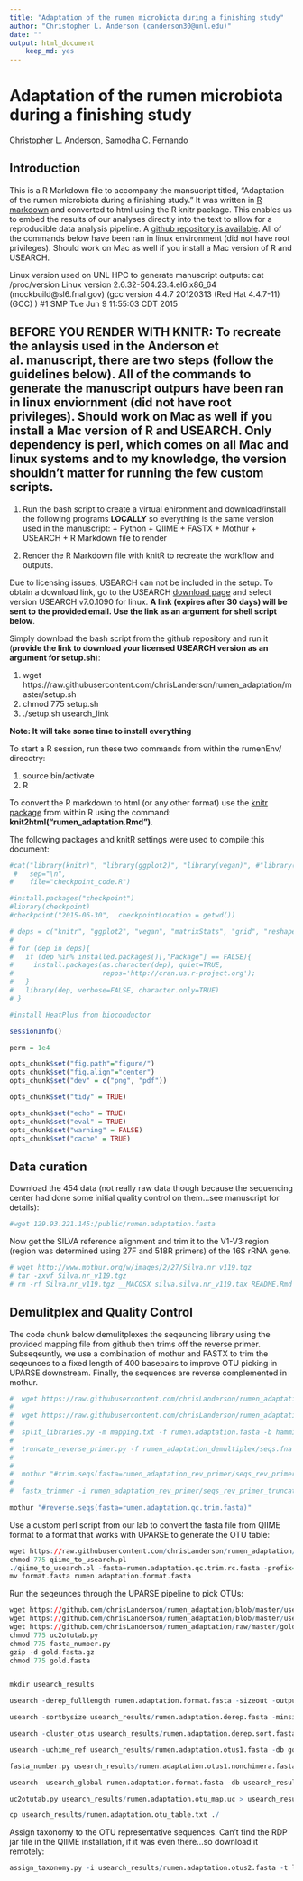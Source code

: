 ```yaml
---
title: "Adaptation of the rumen microbiota during a finishing study"
author: "Christopher L. Anderson (canderson30@unl.edu)"
date: ""
output: html_document
    keep_md: yes
---
```


# Adaptation of the rumen microbiota during a finishing study
Christopher L. Anderson, Samodha C. Fernando

## Introduction
This is a R Markdown file to accompany the mansucript titled, "Adaptation of the rumen microbiota during a finishing study." It was written in [R markdown](http://rmarkdown.rstudio.com) and converted to html using the R knitr package. This enables us to embed the results of our analyses directly into the text to allow for a reproducible data analysis pipeline. A [github repository is available](https://github.com/chrisLanderson/rumen_adaptation). All of the commands below have been ran in linux environment (did not have root privileges).  Should work on Mac as well if you install a Mac version of R and USEARCH.


Linux version used on UNL HPC to generate manuscript outputs:
cat /proc/version
Linux version 2.6.32-504.23.4.el6.x86_64 (mockbuild@sl6.fnal.gov) (gcc version 4.4.7 20120313 (Red Hat 4.4.7-11) (GCC) ) #1 SMP Tue Jun 9 11:55:03 CDT 2015


## **BEFORE YOU RENDER WITH KNITR**: To recreate the anlaysis used in the Anderson et al. manuscript,  there are two steps (follow the guidelines below). All of the commands to generate the manuscript outpurs have been ran in linux enviornment (did not have root privileges).  Should work on Mac as well if you install a Mac version of R and USEARCH. Only dependency is perl, which comes on all Mac and linux systems and to my knowledge, the version shouldn't matter for running the few custom scripts.

  1. Run the bash script to create a virtual enironment and download/install the following programs **LOCALLY** so everything is the same version used in the manuscript:
    + Python
    + QIIME
    + FASTX
    + Mothur
    + USEARCH
    + R Markdown file to render

  2. Render the R Markdown file with knitR to recreate the workflow and outputs.

Due to licensing issues, USEARCH can not be included in the setup. To obtain a download link, go to the USEARCH [download page](http://www.drive5.com/usearch/download.html) and select version USEARCH v7.0.1090 for linux. **A link (expires after 30 days) will be sent to the provided email. Use the link as an argument for shell script below**.

Simply download the bash script from the github repository and run it (**provide the link to download your licensed USEARCH version as an argument for setup.sh**):

  1. wget https://raw.githubusercontent.com/chrisLanderson/rumen_adaptation/master/setup.sh
  2. chmod 775 setup.sh 
  3. ./setup.sh usearch_link


**Note: It will take some time to install everything**


To start a R session, run these two commands from within the rumenEnv/ direcotry:

  1. source bin/activate
  2. R

To convert the R markdown to html (or any other format) use the [knitr package](http://yihui.name/knitr/) from within R using the command: **knit2html("rumen_adaptation.Rmd")**.

The following packages and knitR settings were used to compile this document:

```r
#cat("library(knitr)", "library(ggplot2)", "library(vegan)", #"library(matrixStats)", "library(grid)", "library(reshape)", #"library(biom)", "library(gplots)", "library(Heatplus)", #"library(RColorBrewer)",
 #   sep="\n", 
#    file="checkpoint_code.R")

#install.packages("checkpoint")
#library(checkpoint)
#checkpoint("2015-06-30",  checkpointLocation = getwd())

# deps = c("knitr", "ggplot2", "vegan", "matrixStats", "grid", "reshape", "gplots", "biom", "RColorBrewer");
# 
# for (dep in deps){
#   if (dep %in% installed.packages()[,"Package"] == FALSE){
#     install.packages(as.character(dep), quiet=TRUE,
#                      repos='http://cran.us.r-project.org');
#   }
#   library(dep, verbose=FALSE, character.only=TRUE)
# }

#install HeatPlus from bioconductor

sessionInfo()

perm = 1e4
```

```r
opts_chunk$set("fig.path"="figure/")
opts_chunk$set("fig.align"="center")
opts_chunk$set("dev" = c("png", "pdf"))

opts_chunk$set("tidy" = TRUE)

opts_chunk$set("echo" = TRUE)
opts_chunk$set("eval" = TRUE)
opts_chunk$set("warning" = FALSE)
opts_chunk$set("cache" = TRUE)
```

## Data curation

Download the 454 data (not really raw data though because the sequencing center had done some initial quality control on them...see manuscript for details):
```r
#wget 129.93.221.145:/public/rumen.adaptation.fasta
```

Now  get the SILVA reference alignment and trim it to the V1-V3 region (region was determined using 27F and 518R primers) of the 16S rRNA gene.
```r
# wget http://www.mothur.org/w/images/2/27/Silva.nr_v119.tgz
# tar -zxvf Silva.nr_v119.tgz
# rm -rf Silva.nr_v119.tgz __MACOSX silva.silva.nr_v119.tax README.Rmd README.html README.md
```

## Demulitplex and Quality Control

The code chunk below demulitplexes the seqeuncing library using the provided mapping file from github then trims off the reverse primer.  Subseqeuntly, we use a combination of mothur and FASTX to trim the seqeunces to a fixed length of 400 basepairs to improve OTU picking in UPARSE downstream. Finally, the sequences are reverse complemented in mothur.

```r
#  wget https://raw.githubusercontent.com/chrisLanderson/rumen_adaptation/master/mapping.txt
#  
#  wget https://raw.githubusercontent.com/chrisLanderson/rumen_adaptation/master/qiime_parameters_working.txt
#  
#  split_libraries.py -m mapping.txt -f rumen.adaptation.fasta -b hamming_8 -l 0 -L 1000 -M 1 -o rumen_adaptation_demultiplex
#  
#  truncate_reverse_primer.py -f rumen_adaptation_demultiplex/seqs.fna -o rumen_adaptation_rev_primer -m mapping.txt -z truncate_only -M 2
#  
#  
#  mothur "#trim.seqs(fasta=rumen_adaptation_rev_primer/seqs_rev_primer_truncated.fna, minlength=400)"
#  
#  fastx_trimmer -i rumen_adaptation_rev_primer/seqs_rev_primer_truncated.trim.fasta -l 400 -o rumen.adaptation.qc.trim.fasta
 
mothur "#reverse.seqs(fasta=rumen.adaptation.qc.trim.fasta)"
```

Use a custom perl script from our lab to convert the fasta file from QIIME format to a format that works with UPARSE to generate the OTU table:

```r
wget https://raw.githubusercontent.com/chrisLanderson/rumen_adaptation/master/qiime_to_usearch.pl
chmod 775 qiime_to_usearch.pl
./qiime_to_usearch.pl -fasta=rumen.adaptation.qc.trim.rc.fasta -prefix=rumen
mv format.fasta rumen.adaptation.format.fasta
```

Run the seqeunces through the UPARSE pipeline to pick OTUs:
```r
wget https://github.com/chrisLanderson/rumen_adaptation/blob/master/usearch_python_scripts/uc2otutab.py
wget https://github.com/chrisLanderson/rumen_adaptation/blob/master/usearch_python_scripts/fasta_number.py
wget https://github.com/chrisLanderson/rumen_adaptation/raw/master/gold.fasta.gz
chmod 775 uc2otutab.py
chmod 775 fasta_number.py
gzip -d gold.fasta.gz
chmod 775 gold.fasta


mkdir usearch_results

usearch -derep_fulllength rumen.adaptation.format.fasta -sizeout -output usearch_results/rumen.adaptation.derep.fasta

usearch -sortbysize usearch_results/rumen.adaptation.derep.fasta -minsize 2 -output usearch_results/rumen.adaptation.derep.sort.fasta

usearch -cluster_otus usearch_results/rumen.adaptation.derep.sort.fasta -otus usearch_results/rumen.adaptation.otus1.fasta

usearch -uchime_ref usearch_results/rumen.adaptation.otus1.fasta -db gold.fasta -strand plus -nonchimeras usearch_results/rumen.adaptation.otus1.nonchimera.fasta

fasta_number.py usearch_results/rumen.adaptation.otus1.nonchimera.fasta > usearch_results/rumen.adaptation.otus2.fasta

usearch -usearch_global rumen.adaptation.format.fasta -db usearch_results/rumen.adaptation.otus2.fasta -strand plus -id 0.97 -uc usearch_results/rumen.adaptation.otu_map.uc

uc2otutab.py usearch_results/rumen.adaptation.otu_map.uc > usearch_results/rumen.adaptation.otu_table.txt

cp usearch_results/rumen.adaptation.otu_table.txt ./

```

Assign taxonomy to the OTU representative sequences.  Can't find the RDP jar file in the QIIME installation, if it was even there...so download it remotely:
```r
assign_taxonomy.py -i usearch_results/rumen.adaptation.otus2.fasta -t lib/python2.7/site-packages/qiime_default_reference/gg_13_8_otus/taxonomy/97_otu_taxonomy.txt -r lib/python2.7/site-packages/qiime_default_reference/gg_13_8_otus/rep_set/97_otus.fasta -o assign_gg_taxa -m mothur

```

